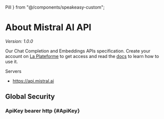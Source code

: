   Pill
} from "@/components/speakeasy-custom";

# About Mistral AI API

_Version: 1.0.0_

Our Chat Completion and Embeddings APIs specification. Create your account on [La Plateforme](https://console.mistral.ai) to get access and read the [docs](https://docs.mistral.ai) to learn how to use it.

Servers

- https://api.mistral.ai

## Global Security

### ApiKey <Pill variant="info">bearer</Pill> <Pill variant="info">http</Pill> \{#ApiKey\}